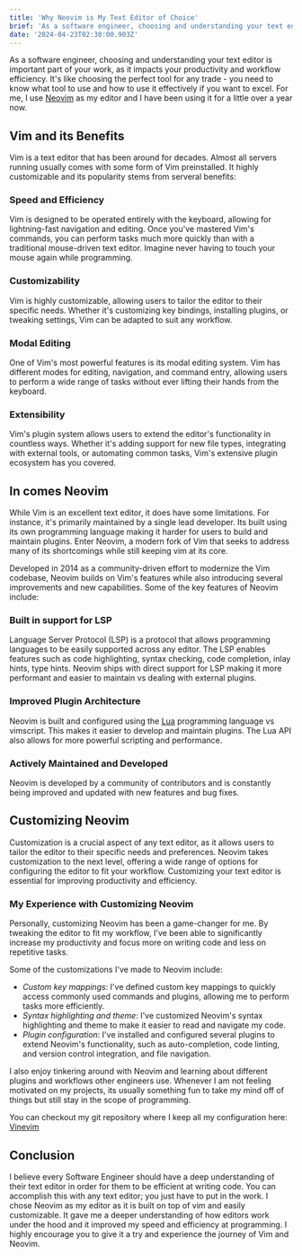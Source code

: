 ```yaml
---
title: 'Why Neovim is My Text Editor of Choice'
brief: 'As a software engineer, choosing and understanding your text editor is important part of your work, as it impacts your productivity and workflow efficiency'
date: '2024-04-23T02:30:00.903Z'
---
```


As a software engineer, choosing and understanding your text editor is important part of your work, as it impacts your productivity and workflow efficiency. It's like choosing the perfect tool for any trade - you need to know what tool to use and how to use it effectively if you want to excel. For me, I use [Neovim](https://neovim.io/) as my editor and I have been using it for a little over a year now.

## Vim and its Benefits

Vim is a text editor that has been around for decades. Almost all servers running usually comes with some form of Vim preinstalled. It highly customizable and its popularity stems from serveral benefits:

### Speed and Efficiency

Vim is designed to be operated entirely with the keyboard, allowing for lightning-fast navigation and editing. Once you've mastered Vim's commands, you can perform tasks much more quickly than with a traditional mouse-driven text editor. Imagine never having to touch your mouse again while programming.

### Customizability

Vim is highly customizable, allowing users to tailor the editor to their specific needs. Whether it's customizing key bindings, installing plugins, or tweaking settings, Vim can be adapted to suit any workflow.

### Modal Editing

One of Vim's most powerful features is its modal editing system. Vim has different modes for editing, navigation, and command entry, allowing users to perform a wide range of tasks without ever lifting their hands from the keyboard.

### Extensibility

Vim's plugin system allows users to extend the editor's functionality in countless ways. Whether it's adding support for new file types, integrating with external tools, or automating common tasks, Vim's extensive plugin ecosystem has you covered.

## In comes Neovim

While Vim is an excellent text editor, it does have some limitations. For instance, it's primarily maintained by a single lead developer. Its built using its own programming language making it harder for users to build and maintain plugins. Enter Neovim, a modern fork of Vim that seeks to address many of its shortcomings while still keeping vim at its core.

Developed in 2014 as a community-driven effort to modernize the Vim codebase, Neovim builds on Vim's features while also introducing several improvements and new capabilities. Some of the key features of Neovim include:

### Built in support for LSP

Language Server Protocol (LSP) is a protocol that allows programming languages to be easily supported across any editor. The LSP enables features such as code highlighting, syntax checking, code completion, inlay hints, type hints. Neovim ships with direct support for LSP making it more performant and easier to maintain vs dealing with external plugins.

### Improved Plugin Architecture

Neovim is built and configured using the [Lua](https://neovim.io/doc/user/lua.html) programming language vs vimscript. This makes it easier to develop and maintain plugins. The Lua API also allows for more powerful scripting and performance.

### Actively Maintained and Developed

Neovim is developed by a community of contributors and is constantly being improved and updated with new features and bug fixes.

## Customizing Neovim

Customization is a crucial aspect of any text editor, as it allows users to tailor the editor to their specific needs and preferences. Neovim takes customization to the next level, offering a wide range of options for configuring the editor to fit your workflow. Customizing your text editor is essential for improving productivity and efficiency.

### My Experience with Customizing Neovim
Personally, customizing Neovim has been a game-changer for me. By tweaking the editor to fit my workflow, I've been able to significantly increase my productivity and focus more on writing code and less on repetitive tasks.

Some of the customizations I've made to Neovim include:

- *Custom key mappings*: I've defined custom key mappings to quickly access commonly used commands and plugins, allowing me to perform tasks more efficiently.
- *Syntax highlighting and theme*: I've customized Neovim's syntax highlighting and theme to make it easier to read and navigate my code.
- *Plugin configuration*: I've installed and configured several plugins to extend Neovim's functionality, such as auto-completion, code linting, and version control integration, and file navigation.

I also enjoy tinkering around with Neovim and learning about different plugins and workflows other engineers use. Whenever I am not feeling motivated on my projects, its usually something fun to take my mind off of things but still stay in  the scope of programming.

You can checkout my git repository where I keep all my configuration here: [Vinevim](https://github.com/codebycorey/vinevim)

## Conclusion

I believe every Software Engineer should have a deep understanding of their text editor in order for them to be efficient at writing code. You can accomplish this with any text editor; you just have to put in the work. I chose Neovim as my editor as it is built on top of vim and easily customizable. It gave me a deeper understanding of how editors work under the hood and it improved my speed and efficiency at programming. I highly encourage you to give it a try and experience the journey of Vim and Neovim.
